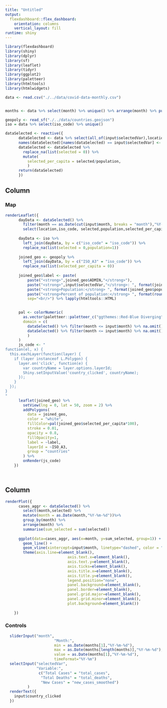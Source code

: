 ```yaml
---
title: "Untitled"
output: 
  flexdashboard::flex_dashboard:
    orientation: columns
    vertical_layout: fill
runtime: shiny
---
```


```r
library(flexdashboard)
library(shiny)
library(dplyr)
library(sf)
library(leaflet)
library(tidyr)
library(ggplot2)
library(paletteer)
library(htmltools)
library(htmlwidgets)

data <- read.csv("./../data/covid-data-monthly.csv")


months <- data %>% select(month) %>% unique() %>% arrange(month) %>% pull(month)

geopoly <- read_sf("./../data/countries.geojson")
iso = data %>% select(iso_code) %>% unique()

dataSelected <- reactive({
      dataSelected <- data %>% select(all_of(input$selectedVar),location,iso_code,month,population)
      names(dataSelected)[names(dataSelected) == input$selectedVar] <- 'selected'
      dataSelected <- dataSelected %>% 
        replace_na(list(selected = 0)) %>%
        mutate(
          selected_per_capita = selected/population,
          )
      return(dataSelected)
      })

```

Column {data-width=650}
-----------------------------------------------------------------------

### Map

```r

renderLeaflet({
      dayData <- dataSelected() %>% 
        filter(month == as.Date(cut(input$month, breaks = "month"),"%Y-%m-%d")) %>% 
        select(location,iso_code, selected,population,selected_per_capita)
      
      dayData <- iso %>% 
        left_join(dayData, by = c("iso_code" = "iso_code")) %>% 
        replace_na(list(selected = 0,population=1))
      
      joined_geo <- geopoly %>% 
        left_join(dayData, by = c("ISO_A3" = "iso_code")) %>% 
        replace_na(list(selected_per_capita = 0))
      
      joined_geo$label <- paste(
          paste("<strong>",joined_geo$ADMIN,"</strong>"),
          paste("<strong>",input$selectedVar,"</strong>: ", format(joined_geo$selected, big.mark = ",", scientific = FALSE)), 
          paste("<strong>Population:</strong> ", format(joined_geo$population, big.mark = ",", scientific = FALSE)), 
          paste("<strong>Percent of population:</strong> ", format(round(joined_geo$selected_per_capita*100,4), nsmall=4, scientific = FALSE),"%"),
          sep="<br/>") %>% lapply(htmltools::HTML)

      
      pal <- colorNumeric(
        as.vector(paletteer::paletteer_c("ggthemes::Red-Blue Diverging",n=6,direction = -1)),
        domain = c(
          dataSelected() %>% filter(month <= input$month) %>% na.omit() %>% pull(selected_per_capita) %>% min() * 100,
          dataSelected() %>% filter(month <= input$month) %>% na.omit() %>%pull(selected_per_capita) %>% max() * 100 + 1e-20
          )
      )
      js_code <- "
function(el, x) {
  this.eachLayer(function(layer) {
    if (layer instanceof L.Polygon) {
      layer.on('click', function(e) {
        var countryName = layer.options.layerId;
        Shiny.setInputValue('country_clicked', countryName);
      });
    }
  });
}
"
      leaflet(joined_geo) %>%
        setView(lng = 0, lat = 50, zoom = 2) %>%
        addPolygons(
          data = joined_geo, 
          color = "white",
          fillColor=pal(joined_geo$selected_per_capita*100), 
          stroke = 0.01, 
          opacity = 0.8,
          fillOpacity=1,
          label = ~label,
          layerId = ~ISO_A3,
          group = "countries"
        ) %>% 
        onRender(js_code)
    })

    
```


Column {data-width=350}
-----------------------------------------------------------------------
```r
renderPlot({
      cases_aggr <- dataSelected() %>% 
        select(month,selected) %>%
        mutate(month = as.Date(month,"%Y-%m-%d"))%>%
        group_by(month) %>% 
        arrange(month) %>% 
        summarise(sum_selected = sum(selected))
      
      ggplot(data=cases_aggr, aes(x=month, y=sum_selected, group=1)) + 
        geom_line() + 
        geom_vline(xintercept=input$month, linetype="dashed", color = "red") +
        theme(axis.line=element_blank(),
                            axis.text.x=element_blank(),
                            axis.text.y=element_blank(),
                            axis.ticks=element_blank(),
                            axis.title.x=element_blank(),
                            axis.title.y=element_blank(),
                            legend.position="none",
                            panel.background=element_blank(),
                            panel.border=element_blank(),
                            panel.grid.major=element_blank(),
                            panel.grid.minor=element_blank(),
                            plot.background=element_blank())
      
    })
```
### Controls

```r

  sliderInput("month",
                      "Month:",
                      min = as.Date(months[1],"%Y-%m-%d"),
                      max = as.Date(months[length(months)],"%Y-%m-%d"),
                      value = as.Date(months[1],"%Y-%m-%d"),
                      timeFormat="%Y-%m")
  selectInput("selectedVar",
              "Variable:",
               c("Total Cases" = "total_cases",
                "Total Deaths" = "total_deaths",
                "New Cases" = "new_cases_smoothed")
          )
  renderText({
    input$country_clicked
  })
```
